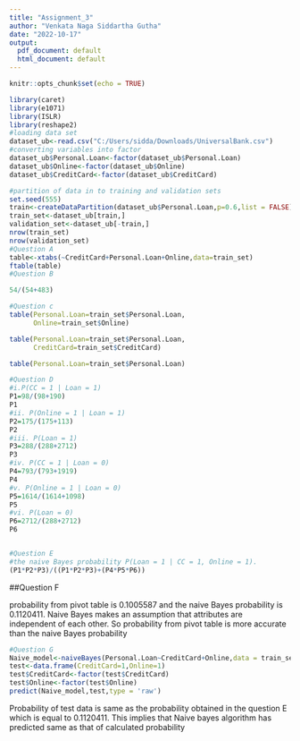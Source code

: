 ---
title: "Assignment_3"
author: "Venkata Naga Siddartha Gutha"
date: "2022-10-17"
output:
  pdf_document: default
  html_document: default
---

```{r setup, include=FALSE}
knitr::opts_chunk$set(echo = TRUE)
```

```{r}
library(caret)
library(e1071)
library(ISLR)
library(reshape2)
#loading data set
dataset_ub<-read.csv("C:/Users/sidda/Downloads/UniversalBank.csv")
#converting variables into factor
dataset_ub$Personal.Loan<-factor(dataset_ub$Personal.Loan)
dataset_ub$Online<-factor(dataset_ub$Online)
dataset_ub$CreditCard<-factor(dataset_ub$CreditCard)

#partition of data in to training and validation sets
set.seed(555)
train<-createDataPartition(dataset_ub$Personal.Loan,p=0.6,list = FALSE)
train_set<-dataset_ub[train,]
validation_set<-dataset_ub[-train,]
nrow(train_set)
nrow(validation_set)
#Question A
table<-xtabs(~CreditCard+Personal.Loan+Online,data=train_set)
ftable(table)
#Question B

54/(54+483)

#Question c
table(Personal.Loan=train_set$Personal.Loan,
      Online=train_set$Online)

table(Personal.Loan=train_set$Personal.Loan,
      CreditCard=train_set$CreditCard)

table(Personal.Loan=train_set$Personal.Loan)

#Question D
#i.P(CC = 1 | Loan = 1)
P1=98/(98+190)
P1
#ii. P(Online = 1 | Loan = 1)  
P2=175/(175+113)
P2
#iii. P(Loan = 1) 
P3=288/(288+2712)
P3
#iv. P(CC = 1 | Loan = 0) 
P4=793/(793+1919)
P4
#v. P(Online = 1 | Loan = 0) 
P5=1614/(1614+1098)
P5
#vi. P(Loan = 0) 
P6=2712/(288+2712)
P6


#Question E
#the naive Bayes probability P(Loan = 1 | CC = 1, Online = 1). 
(P1*P2*P3)/((P1*P2*P3)+(P4*P5*P6))
```


##Question F

probability from pivot table is 0.1005587 and the naive Bayes probability is 0.1120411. Naive Bayes makes an assumption that attributes are independent of each other. So probability from pivot table is more accurate than the naive Bayes probability

```{r}
#Question G
Naive_model<-naiveBayes(Personal.Loan~CreditCard+Online,data = train_set)
test<-data.frame(CreditCard=1,Online=1)
test$CreditCard<-factor(test$CreditCard)
test$Online<-factor(test$Online)
predict(Naive_model,test,type = 'raw')
```
Probability of test data is same as the probability obtained in the question E which is equal to 0.1120411. This implies that Naive bayes algorithm has predicted same as that of calculated probability


